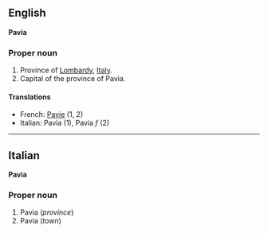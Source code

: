 ==English==
'''Pavia'''

===Proper noun===

#Province of [[Lombardy]], [[Italy]].
#Capital of the province of Pavia.

====Translations====

*French: [[Pavie]] (1, 2)
*Italian: Pavia (1), Pavia ''f'' (2)

----

==Italian==
'''Pavia'''

===Proper noun===

#Pavia (''province'')
#Pavia (''town'')